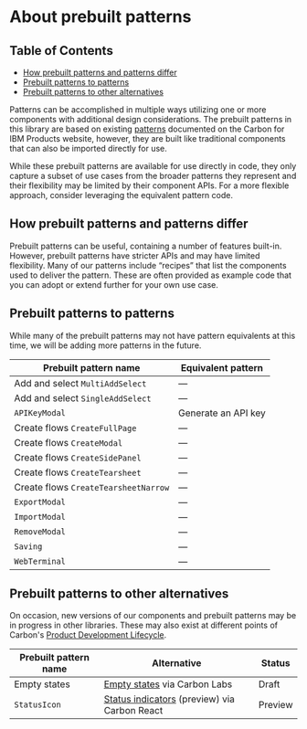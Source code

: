 
<Meta title="Patterns/Prebuilt patterns/About" />

# About prebuilt patterns

## Table of Contents

- [How prebuilt patterns and patterns differ](#how-prebuilt-patterns-and-patterns-differ)
- [Prebuilt patterns to patterns](#prebuilt-patterns-to-patterns)
- [Prebuilt patterns to other alternatives](#prebuilt-patterns-to-other-alternatives)

Patterns can be accomplished in multiple ways utilizing one or more components
with additional design considerations. The prebuilt patterns in this library are
based on existing
[patterns](https://pages.github.ibm.com/carbon/ibm-products/patterns/overview/patterns/)
documented on the Carbon for IBM Products website, however, they are built like
traditional components that can also be imported directly for use.

While these prebuilt patterns are available for use directly in code, they only
capture a subset of use cases from the broader patterns they represent and their
flexibility may be limited by their component APIs. For a more flexible
approach, consider leveraging the equivalent pattern code.

## How prebuilt patterns and patterns differ

Prebuilt patterns can be useful, containing a number of features built-in.
However, prebuilt patterns have stricter APIs and may have limited flexibility.
Many of our patterns include “recipes” that list the components used to deliver
the pattern. These are often provided as example code that you can adopt or
extend further for your own use case.

## Prebuilt patterns to patterns

While many of the prebuilt patterns may not have pattern equivalents at this
time, we will be adding more patterns in the future.

| Prebuilt pattern name                | Equivalent pattern                                                                        |
| ------------------------------------ | ----------------------------------------------------------------------------------------- |
| Add and select `MultiAddSelect`      | —                                                                                         |
| Add and select `SingleAddSelect`     | —                                                                                         |
| `APIKeyModal`                        | <LinkTo title="Patterns/Generate an API key" name="Overview">Generate an API key</LinkTo> |
| Create flows `CreateFullPage`        | —                                                                                         |
| Create flows `CreateModal`           | —                                                                                         |
| Create flows `CreateSidePanel`       | —                                                                                         |
| Create flows `CreateTearsheet`       | —                                                                                         |
| Create flows `CreateTearsheetNarrow` | —                                                                                         |
| `ExportModal`                        | —                                                                                         |
| `ImportModal`                        | —                                                                                         |
| `RemoveModal`                        | —                                                                                         |
| `Saving`                             | —                                                                                         |
| `WebTerminal`                        | —                                                                                         |

## Prebuilt patterns to other alternatives

On occasion, new versions of our components and prebuilt patterns may be in
progress in other libraries. These may also exist at different points of
Carbon's
[Product Development Lifecycle](https://carbondesignsystem.com/contributing/product-development-lifecycle/).

| Prebuilt pattern name | Alternative                                                                                                                    | Status  |
| --------------------- | ------------------------------------------------------------------------------------------------------------------------------ | ------- |
| Empty states          | [Empty states](https://labs.carbondesignsystem.com/?path=/docs/web-components_components-empty-state) via Carbon Labs          | Draft   |
| `StatusIcon`          | [Status indicators](https://react.carbondesignsystem.com/?path=/docs/experimental-statusindicators) (preview) via Carbon React | Preview |
